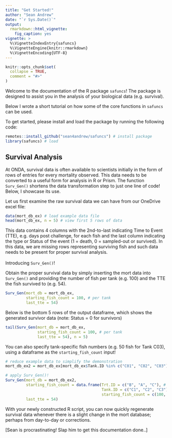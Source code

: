 ```yaml
---
title: "Get Started!"
author: "Sean Andrew"
date: "`r Sys.Date()`"
output: 
  rmarkdown::html_vignette:
    fig_caption: yes
vignette: >
  %\VignetteIndexEntry{safuncs}
  %\VignetteEngine{knitr::rmarkdown}
  %\VignetteEncoding{UTF-8}
---
```


```r
knitr::opts_chunk$set(
  collapse = TRUE,
  comment = "#>"
)
```

Welcome to the documentation of the R package `safuncs`! The package is designed to assist you in the analysis of your biological data (e.g. survival).

Below I wrote a short tutorial on how some of the core functions in `safuncs` can be used.

To get started, please install and load the package by running the following code:
```r
remotes::install_github("sean4andrew/safuncs") # install package
library(safuncs) # load
```

## Survival Analysis

At ONDA, survival data is often available to scientists initially in the form of rows of entries for every mortality observed. This data needs to be converted to a useful form for analysis in R or Prism. The function `Surv_Gen()` shortens the data transformation step to just one line of code! Below, I showcase its use.

Let us first examine the raw survival data we can have from our OneDrive excel file: 
```r
data(mort_db_ex) # load example data file
head(mort_db_ex, n = 5) # view first 5 rows of data
```
This data contains 4 columns with the 2nd-to-last indicating Time to Event (TTE), e.g. days post challenge, for each fish and the last column indicating the type or Status of the event (1 = death, 0 = sampled-out or survived). In this data, we are missing rows representing surviving fish and such data needs to be present for proper survival analysis.
<br>
<br>
Introducing `Surv_Gen()`!

Obtain the proper survival data by simply inserting the mort data into `Surv_Gen()` and providing the number of fish per tank (e.g. 100) and the TTE the fish survived to (e.g. 54).
```r
Surv_Gen(mort_db = mort_db_ex,
         starting_fish_count = 100, # per tank
         last_tte = 54)
```

Below is the bottom 5 rows of the output dataframe, which shows the generated survivor data (note: Status = 0 for survivors)
```r
tail(Surv_Gen(mort_db = mort_db_ex,
              starting_fish_count = 100, # per tank
              last_tte = 54), n = 5)
```

You can also specify tank-specific fish numbers (e.g. 50 fish for Tank C03), using a dataframe as the `starting_fish_count` input!
```r
# reduce example data to simplify the demonstration
mort_db_ex2 = mort_db_ex[mort_db_ex$Tank.ID %in% c("C01", "C02", "C03"),]

# apply Surv_Gen()!
Surv_Gen(mort_db = mort_db_ex2,
         starting_fish_count = data.frame(Trt.ID = c("B", "A", "C"), # a vector of treatment groups for the specified tanks
                                          Tank.ID = c("C1", "C2", "C3"), # a vector with ALL tanks in the study
                                          starting_fish_count = c(100, 100, 50)), # a vector of fish numbers for the tanks, matching order
         last_tte = 54)
```

With your newly constructed R script, you can now quickly regenerate survival data whenever there is a slight change in the mort database; perhaps from day-to-day or corrections.

###################################################################
[Sean is procrastinating! Slap him to get this documentation done..]
